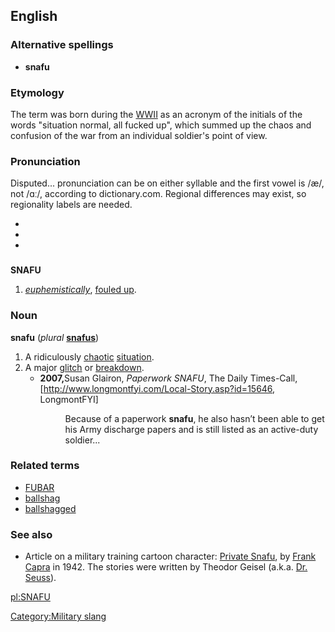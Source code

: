 ==English==
{{wikipedia}}
===Alternative spellings===
* '''snafu'''

===Etymology===
The term was born during the [[WWII]] as an acronym of the initials of the words "situation normal, all fucked up", which summed up the chaos and confusion of the war from an individual soldier's point of view. 

===Pronunciation===
{{rfp}} Disputed... pronunciation can be on either syllable and the first vowel is /æ/, not /ɑː/, according to dictionary.com. Regional differences may exist, so regionality labels are needed.
* {{enPR|snä'foo͞}}
* {{IPA|/ˈsnɑːfu/}}
* {{SAMPA|/"snAfu/}}

==={{acronym}}===
'''SNAFU'''

# {{context|military slang}} ''[[euphemistically]]'', [[foul up|fouled up]].

===Noun===
'''snafu''' (''plural'' '''[[snafus]]''')

# A ridiculously [[chaotic]] [[situation]].
# A major [[glitch]] or [[breakdown]].
#*'''2007, '''Susan Glairon, ''Paperwork SNAFU'',  The Daily Times-Call, [http://www.longmontfyi.com/Local-Story.asp?id=15646, LongmontFYI]
#*: Because of a paperwork '''snafu''', he also hasn’t been able to get his Army discharge papers and is still listed as an active-duty soldier...

===Related terms===
* [[FUBAR]]
*[[ballshag]]
*[[ballshagged]]

===See also===
*Article on a military training cartoon character: [[w:Private Snafu|Private Snafu]], by [[w:Frank Capra|Frank Capra]] in 1942.  The stories were written by Theodor Geisel (a.k.a. [[w:Dr. Seuss|Dr. Seuss]]).
<!-- Snafu is not mentioned in this article, thus questionable content
*Article on [[w:Donald Taylor (aviator)|Don Taylor]] and his [[buddy]] Johnny Paup of the [[w:Army Signal Corps|Army Signal Corps]] who in 1941 made words out of five-letter code groups. SNAFU was one of those groups.
-->
<!--
*[http://www.snafu.com/Snafu/SnafuStory.html/ Snafu Homepage]
*[http://www.pahrahdiseonline.com/SNAFU.htm/ SNAFU- Will the Real SNAFU stand up?]
*[http://www.tultw.com/bios/snafu.htm/ Private Snafu Bio Site]
-->
[[Category:Military slang]]

[[pl:SNAFU]]